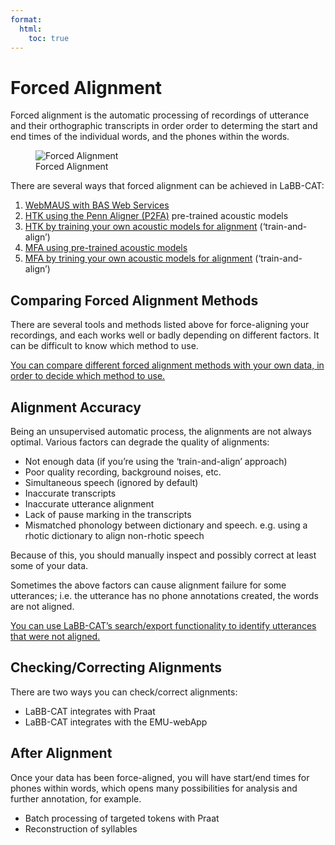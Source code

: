 ```yaml
---
format:
  html:
    toc: true
---
```

# Forced Alignment

Forced alignment is the automatic processing of recordings of utterance and their orthographic transcripts in order order to determing the start and end times of the individual words, and the phones within the words.

![Forced Alignment](ForcedAlignmentAfter.png)

There are several ways that forced alignment can be achieved in LaBB-CAT:

1. [WebMAUS with BAS Web Services](bas-services-manager.qmd)
1. [HTK using the Penn Aligner (P2FA)](htk-p2fa.qmd) pre-trained acoustic models
1. [HTK by training your own acoustic models for alignment](htk-train-align.qmd) ('train-and-align')
1. [MFA using pre-trained acoustic models](mfa-pretrained-models.qmd)
1. [MFA by trining your own acoustic models for alignment](mfa-train-align.qmd) ('train-and-align')

## Comparing Forced Alignment Methods

There are several tools and methods listed above for force-aligning your recordings, and each works well or badly depending on different factors. It can be difficult to know which method to use.

[You can compare different forced alignment methods with your own data, in order to decide which method to use.](compare.qmd)

## Alignment Accuracy

Being an unsupervised automatic process, the alignments are not always optimal.  Various factors can degrade the quality of alignments:

- Not enough data (if you're using the 'train-and-align' approach)
- Poor quality recording, background noises, etc.
- Simultaneous speech (ignored by default)
- Inaccurate transcripts
- Inaccurate utterance alignment
- Lack of pause marking in the transcripts
- Mismatched phonology between dictionary and speech. 
    e.g. using a rhotic dictionary to align non-rhotic speech

Because of this, you should manually inspect and possibly correct at least some of your data.

Sometimes the above factors can cause alignment failure for some utterances; i.e. the utterance has no phone annotations created, the words are not aligned.

[You can use LaBB-CAT's search/export functionality to identify utterances that were not aligned.](identifying-unaligned-utterances.qmd)

## Checking/Correcting Alignments

There are two ways you can check/correct alignments:

- LaBB-CAT integrates with Praat
- LaBB-CAT integrates with the EMU-webApp

## After Alignment

Once your data has been force-aligned, you will have start/end times for phones within words, which opens many possibilities for analysis and further annotation, for example.

- Batch processing of targeted tokens with Praat
- Reconstruction of syllables
